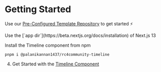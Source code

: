 # Getting Started


Use our [Pre-Configured Template Repository](https://github.com/Palanikannan1437/RC4-Starter-Pack) to get started ⚡️

<Callout type="info" emoji="ℹ️">
  Use the [`app dir`](https://beta.nextjs.org/docs/installation) of Next.js 13
</Callout>

Install the Timeline component from npm

```
pnpm i @palanikannan1437/rc4community-timeline
```

4. Get Started with the [Timeline Component](./components/Timeline)
